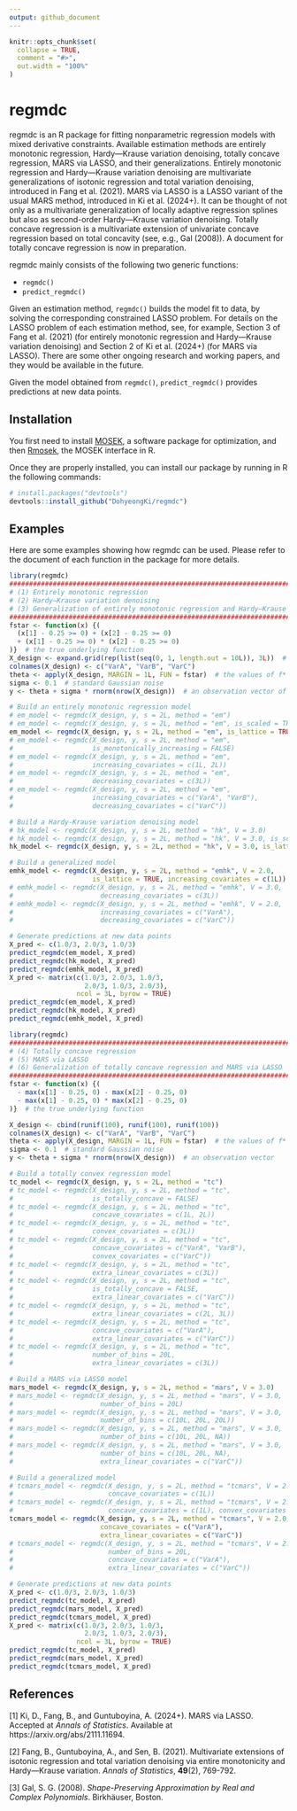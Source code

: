 ```yaml
---
output: github_document
---
```


<!-- README.md is generated from README.Rmd. Please edit that file -->

```r
knitr::opts_chunk$set(
  collapse = TRUE,
  comment = "#>",
  out.width = "100%"
)
```

# regmdc

<!-- badges: start -->
<!-- badges: end -->

regmdc is an R package for fitting nonparametric regression models with mixed 
derivative constraints. Available estimation methods are entirely monotonic 
regression, Hardy—Krause variation denoising, totally concave regression, MARS 
via LASSO, and their generalizations. Entirely monotonic regression and 
Hardy—Krause variation denoising are multivariate generalizations of isotonic 
regression and total variation denoising, introduced in Fang et al. (2021). 
MARS via LASSO is a LASSO variant of the usual MARS method, introduced in 
Ki et al. (2024+). It can be thought of not only as a multivariate 
generalization of locally adaptive regression splines but also as second-order 
Hardy—Krause variation denoising. Totally concave regression is a multivariate 
extension of univariate concave regression based on total concavity (see, e.g., 
Gal (2008)). A document for totally concave regression is now in preparation. 

regmdc mainly consists of the following two generic functions:

* `regmdc()`
* `predict_regmdc()`

Given an estimation method, `regmdc()` builds the model fit to data, by solving 
the corresponding constrained LASSO problem. For details on the LASSO problem of 
each estimation method, see, for example, Section 3 of Fang et al. (2021) (for 
entirely monotonic regression and Hardy—Krause variation denoising) and 
Section 2 of Ki et al. (2024+) (for MARS via LASSO). There are some other 
ongoing research and working papers, and they would be available in the future.

Given the model obtained from `regmdc()`, `predict_regmdc()` provides 
predictions at new data points.


## Installation

You first need to install [MOSEK](https://docs.mosek.com/latest/install/installation.html), 
a software package for optimization, and then [Rmosek](https://docs.mosek.com/latest/rmosek/install-interface.html), 
the MOSEK interface in R.

Once they are properly installed, you can install our package by running in R 
the following commands:

```r
# install.packages("devtools")
devtools::install_github("DohyeongKi/regmdc")
```


## Examples

Here are some examples showing how regmdc can be used. Please refer to the 
document of each function in the package for more details.

```r
library(regmdc)
################################################################################ 
# (1) Entirely monotonic regression    
# (2) Hardy—Krause variation denoising 
# (3) Generalization of entirely monotonic regression and Hardy—Krause variation denoising 
################################################################################
fstar <- function(x) {(
  (x[1] - 0.25 >= 0) + (x[2] - 0.25 >= 0) 
  + (x[1] - 0.25 >= 0) * (x[2] - 0.25 >= 0)
)}  # the true underlying function
X_design <- expand.grid(rep(list(seq(0, 1, length.out = 10L)), 3L))  # a design matrix
colnames(X_design) <- c("VarA", "VarB", "VarC")
theta <- apply(X_design, MARGIN = 1L, FUN = fstar)  # the values of f* at the design points
sigma <- 0.1  # standard Gaussian noise
y <- theta + sigma * rnorm(nrow(X_design))  # an observation vector of a response variable

# Build an entirely monotonic regression model
# em_model <- regmdc(X_design, y, s = 2L, method = "em")
# em_model <- regmdc(X_design, y, s = 2L, method = "em", is_scaled = TRUE)
em_model <- regmdc(X_design, y, s = 2L, method = "em", is_lattice = TRUE)
# em_model <- regmdc(X_design, y, s = 2L, method = "em",
#                    is_monotonically_increasing = FALSE)
# em_model <- regmdc(X_design, y, s = 2L, method = "em",
#                    increasing_covariates = c(1L, 2L))
# em_model <- regmdc(X_design, y, s = 2L, method = "em",
#                    decreasing_covariates = c(3L))
# em_model <- regmdc(X_design, y, s = 2L, method = "em",
#                    increasing_covariates = c("VarA", "VarB"),
#                    decreasing_covariates = c("VarC"))

# Build a Hardy-Krause variation denoising model
# hk_model <- regmdc(X_design, y, s = 2L, method = "hk", V = 3.0)
# hk_model <- regmdc(X_design, y, s = 2L, method = "hk", V = 3.0, is_scaled = TRUE)
hk_model <- regmdc(X_design, y, s = 2L, method = "hk", V = 3.0, is_lattice = TRUE)

# Build a generalized model
emhk_model <- regmdc(X_design, y, s = 2L, method = "emhk", V = 2.0, 
                     is_lattice = TRUE, increasing_covariates = c(1L))
# emhk_model <- regmdc(X_design, y, s = 2L, method = "emhk", V = 3.0,
#                      decreasing_covariates = c(3L))
# emhk_model <- regmdc(X_design, y, s = 2L, method = "emhk", V = 2.0,
#                      increasing_covariates = c("VarA"),
#                      decreasing_covariates = c("VarC"))

# Generate predictions at new data points
X_pred <- c(1.0/3, 2.0/3, 1.0/3)
predict_regmdc(em_model, X_pred)
predict_regmdc(hk_model, X_pred)
predict_regmdc(emhk_model, X_pred)
X_pred <- matrix(c(1.0/3, 2.0/3, 1.0/3, 
                   2.0/3, 1.0/3, 2.0/3), 
                 ncol = 3L, byrow = TRUE)
predict_regmdc(em_model, X_pred)
predict_regmdc(hk_model, X_pred)
predict_regmdc(emhk_model, X_pred)
```

```r
library(regmdc)
################################################################################ 
# (4) Totally concave regression  
# (5) MARS via LASSO
# (6) Generalization of totally concave regression and MARS via LASSO 
################################################################################
fstar <- function(x) {(
  - max(x[1] - 0.25, 0) - max(x[2] - 0.25, 0)
  - max(x[1] - 0.25, 0) * max(x[2] - 0.25, 0)
)}  # the true underlying function

X_design <- cbind(runif(100), runif(100), runif(100))
colnames(X_design) <- c("VarA", "VarB", "VarC")
theta <- apply(X_design, MARGIN = 1L, FUN = fstar)  # the values of f* at the design points
sigma <- 0.1  # standard Gaussian noise
y <- theta + sigma * rnorm(nrow(X_design))  # an observation vector

# Build a totally convex regression model
tc_model <- regmdc(X_design, y, s = 2L, method = "tc")
# tc_model <- regmdc(X_design, y, s = 2L, method = "tc",
#                    is_totally_concave = FALSE)
# tc_model <- regmdc(X_design, y, s = 2L, method = "tc",
#                    concave_covariates = c(1L, 2L))
# tc_model <- regmdc(X_design, y, s = 2L, method = "tc",
#                    convex_covariates = c(3L))
# tc_model <- regmdc(X_design, y, s = 2L, method = "tc",
#                    concave_covariates = c("VarA", "VarB"),
#                    convex_covariates = c("VarC"))
# tc_model <- regmdc(X_design, y, s = 2L, method = "tc",
#                    extra_linear_covariates = c(3L))
# tc_model <- regmdc(X_design, y, s = 2L, method = "tc",
#                    is_totally_concave = FALSE,
#                    extra_linear_covariates = c("VarC"))
# tc_model <- regmdc(X_design, y, s = 2L, method = "tc",
#                    extra_linear_covariates = c(2L, 3L))
# tc_model <- regmdc(X_design, y, s = 2L, method = "tc",
#                    concave_covariates = c("VarA"),
#                    extra_linear_covariates = c("VarC"))
# tc_model <- regmdc(X_design, y, s = 2L, method = "tc",
#                    number_of_bins = 20L,
#                    extra_linear_covariates = c(3L))

# Build a MARS via LASSO model
mars_model <- regmdc(X_design, y, s = 2L, method = "mars", V = 3.0)
# mars_model <- regmdc(X_design, y, s = 2L, method = "mars", V = 3.0,
#                      number_of_bins = 20L)
# mars_model <- regmdc(X_design, y, s = 2L, method = "mars", V = 3.0,
#                      number_of_bins = c(10L, 20L, 20L))
# mars_model <- regmdc(X_design, y, s = 2L, method = "mars", V = 3.0,
#                      number_of_bins = c(10L, 20L, NA))
# mars_model <- regmdc(X_design, y, s = 2L, method = "mars", V = 3.0,
#                      number_of_bins = c(10L, 20L, NA),
#                      extra_linear_covariates = c("VarC"))

# Build a generalized model
# tcmars_model <- regmdc(X_design, y, s = 2L, method = "tcmars", V = 2.0,
#                        concave_covariates = c(1L))
# tcmars_model <- regmdc(X_design, y, s = 2L, method = "tcmars", V = 2.0,
#                        concave_covariates = c(1L), convex_covariates = c(3L))
tcmars_model <- regmdc(X_design, y, s = 2L, method = "tcmars", V = 2.0,
                       concave_covariates = c("VarA"), 
                       extra_linear_covariates = c("VarC"))
# tcmars_model <- regmdc(X_design, y, s = 2L, method = "tcmars", V = 2.0,
#                        number_of_bins = 20L,
#                        concave_covariates = c("VarA"),
#                        extra_linear_covariates = c("VarC"))

# Generate predictions at new data points
X_pred <- c(1.0/3, 2.0/3, 1.0/3)
predict_regmdc(tc_model, X_pred)
predict_regmdc(mars_model, X_pred)
predict_regmdc(tcmars_model, X_pred)
X_pred <- matrix(c(1.0/3, 2.0/3, 1.0/3, 
                   2.0/3, 1.0/3, 2.0/3), 
                 ncol = 3L, byrow = TRUE)
predict_regmdc(tc_model, X_pred)
predict_regmdc(mars_model, X_pred)
predict_regmdc(tcmars_model, X_pred)
```


## References

[1] Ki, D., Fang, B., and Guntuboyina, A. (2024+). MARS via LASSO. Accepted at 
*Annals of Statistics*. Available at https://arxiv.org/abs/2111.11694.

[2] Fang, B., Guntuboyina, A., and Sen, B. (2021). Multivariate extensions of 
isotonic regression and total variation denoising via entire monotonicity and 
Hardy—Krause variation. *Annals of Statistics*, **49**(2), 769-792.

[3] Gal, S. G. (2008). *Shape-Preserving Approximation by Real and Complex Polynomials*. 
Birkhäuser, Boston.

